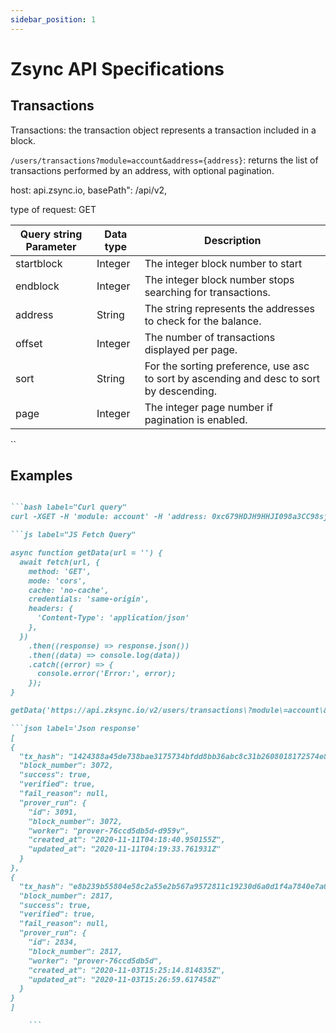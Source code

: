 ```yaml
---
sidebar_position: 1
---
```


# Zsync API Specifications

## Transactions

Transactions: the transaction object represents a transaction included in a block. 

`/users/transactions?module=account&address={address}`: returns the list of transactions performed by an address, with optional pagination.

host: api.zsync.io,
basePath": /api/v2,

type of request: GET


| Query string Parameter  | Data type | Description                                                                              |
|------------|-----------|------------------------------------------------------------------------------------------|
| startblock | Integer   | The integer block number to start                                                        |
| endblock   | Integer   | The integer block number stops searching for transactions.                               |
| address    | String    | The string represents the addresses to check for the balance.                            |
| offset     | Integer   | The number of transactions displayed per page.                                           |
| sort       | String    | For the sorting preference, use asc to sort by ascending and desc to sort by descending. |
| page       | Integer   | The integer page number if pagination is enabled.                                        |


``
## Examples

```md codetabs

```bash label="Curl query"
curl -XGET -H 'module: account' -H 'address: 0xc679HDJH9HHJI098a3CC98sjskjjks -H 'startblock: 0' -H 'endblock: 100000' -H 'page: 1' -H 'offset: 5' -H 'sort: desc' -H "Content-type: application/json" 'https://api.zksync.io/api/v2/users/transactions/' | json_pp 

```js label="JS Fetch Query"

async function getData(url = '') {
  await fetch(url, {
    method: 'GET',
    mode: 'cors',
    cache: 'no-cache',
    credentials: 'same-origin',
    headers: {
      'Content-Type': 'application/json'
    },
  })
    .then((response) => response.json())
    .then((data) => console.log(data))
    .catch((error) => {
      console.error('Error:', error);
    });
}

getData('https://api.zksync.io/v2/users/transactions\?module\=account\&address\=0xc679HDJH9HHJI098a3CC98sjskjjks\&startblock\=0\&endblock\=100000\&page\=1\&offset\=5\&sort\=desc');

```json label='Json response'
[
{
  "tx_hash": "1424388a45de738bae3175734bfdd8bb36abc8c31b2608018172574e8b7e38e2",
  "block_number": 3072,
  "success": true,
  "verified": true,
  "fail_reason": null,
  "prover_run": {
    "id": 3091,
    "block_number": 3072,
    "worker": "prover-76ccd5db5d-d959v",
    "created_at": "2020-11-11T04:18:40.950155Z",
    "updated_at": "2020-11-11T04:19:33.761931Z"
  }
},
{
  "tx_hash": "e8b239b55804e58c2a55e2b567a9572811c19230d6a0d1f4a7840e7a0952b33d",
  "block_number": 2817,
  "success": true,
  "verified": true,
  "fail_reason": null,
  "prover_run": {
    "id": 2834,
    "block_number": 2817,
    "worker": "prover-76ccd5db5d",
    "created_at": "2020-11-03T15:25:14.814835Z",
    "updated_at": "2020-11-03T15:26:59.617458Z"
  }
}
]

    ```
